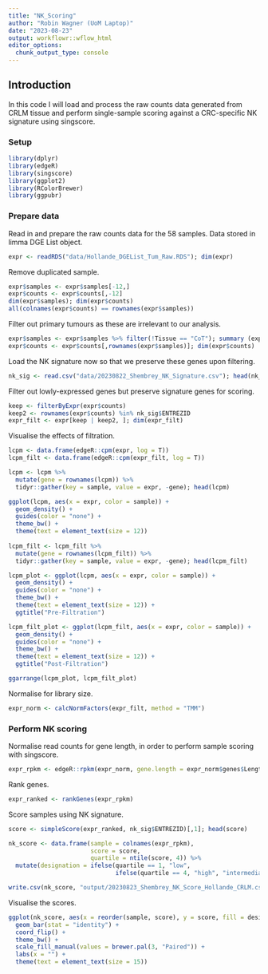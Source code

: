 ```yaml
---
title: "NK_Scoring"
author: "Robin Wagner (UoM Laptop)"
date: "2023-08-23"
output: workflowr::wflow_html
editor_options:
  chunk_output_type: console
---
```


## Introduction

In this code I will load and process the raw counts data generated from CRLM tissue and perform single-sample scoring against a CRC-specific NK signature using singscore. 

### Setup 

```r
 
library(dplyr) 
library(edgeR) 
library(singscore)
library(ggplot2)
library(RColorBrewer)
library(ggpubr)

```

### Prepare data

Read in and prepare the raw counts data for the 58 samples. Data stored in limma DGE List object. 

```r

expr <- readRDS("data/Hollande_DGEList_Tum_Raw.RDS"); dim(expr)

```

Remove duplicated sample. 

```r

expr$samples <- expr$samples[-12,]
expr$counts <- expr$counts[,-12]
dim(expr$samples); dim(expr$counts)
all(colnames(expr$counts) == rownames(expr$samples))

```

Filter out primary tumours as these are irrelevant to our analysis. 

```r

expr$samples <- expr$samples %>% filter(!Tissue == "CoT"); summary (expr$samples$Tissue)
expr$counts <- expr$counts[,rownames(expr$samples)]; dim(expr$counts)

```

Load the NK signature now so that we preserve these genes upon filtering. 

```r

nk_sig <- read.csv("data/20230822_Shembrey_NK_Signature.csv"); head(nk_sig)

```

Filter out lowly-expressed genes but preserve signature genes for scoring. 

```r

keep <- filterByExpr(expr$counts)
keep2 <- rownames(expr$counts) %in% nk_sig$ENTREZID
expr_filt <- expr[keep | keep2, ]; dim(expr_filt)

```

Visualise the effects of filtration. 

```r

lcpm <- data.frame(edgeR::cpm(expr, log = T))
lcpm_filt <- data.frame(edgeR::cpm(expr_filt, log = T))

lcpm <- lcpm %>%
  mutate(gene = rownames(lcpm)) %>%
  tidyr::gather(key = sample, value = expr, -gene); head(lcpm)

ggplot(lcpm, aes(x = expr, color = sample)) + 
  geom_density() +
  guides(color = "none") +
  theme_bw() +
  theme(text = element_text(size = 12))
 
lcpm_filt <- lcpm_filt %>%
  mutate(gene = rownames(lcpm_filt)) %>%
  tidyr::gather(key = sample, value = expr, -gene); head(lcpm_filt)

lcpm_plot <- ggplot(lcpm, aes(x = expr, color = sample)) + 
  geom_density() +
  guides(color = "none") +
  theme_bw() +
  theme(text = element_text(size = 12)) +
  ggtitle("Pre-Filtration")

lcpm_filt_plot <- ggplot(lcpm_filt, aes(x = expr, color = sample)) + 
  geom_density() +
  guides(color = "none") +
  theme_bw() +
  theme(text = element_text(size = 12)) +
  ggtitle("Post-Filtration")

ggarrange(lcpm_plot, lcpm_filt_plot)

````

Normalise for library size. 

```r

expr_norm <- calcNormFactors(expr_filt, method = "TMM")

```

### Perform NK scoring

Normalise read counts for gene length, in order to perform sample scoring with singscore. 

```r

expr_rpkm <- edgeR::rpkm(expr_norm, gene.length = expr_norm$genes$Length, log = T)

```

Rank genes. 

```r

expr_ranked <- rankGenes(expr_rpkm)

```

Score samples using NK signature. 

```r

score <- simpleScore(expr_ranked, nk_sig$ENTREZID)[,1]; head(score)

nk_score <- data.frame(sample = colnames(expr_rpkm),
                       score = score, 
                       quartile = ntile(score, 4)) %>%
  mutate(designation = ifelse(quartile == 1, "low",
                              ifelse(quartile == 4, "high", "intermediate"))); head(nk_score)

write.csv(nk_score, "output/20230823_Shembrey_NK_Score_Hollande_CRLM.csv")

```

Visualise the scores. 

```r

ggplot(nk_score, aes(x = reorder(sample, score), y = score, fill = designation)) +
  geom_bar(stat = "identity") +
  coord_flip() + 
  theme_bw() + 
  scale_fill_manual(values = brewer.pal(3, "Paired")) + 
  labs(x = "") +
  theme(text = element_text(size = 15))

```
